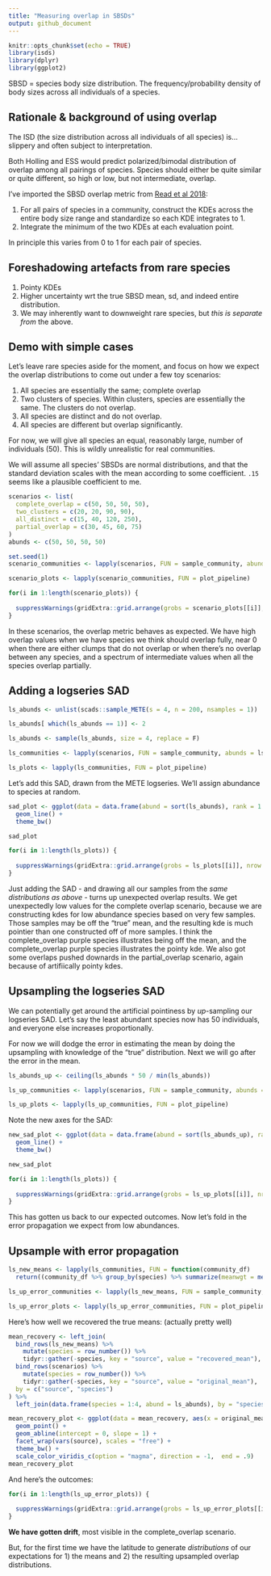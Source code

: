 ```yaml
---
title: "Measuring overlap in SBSDs"
output: github_document
---
```


```r
knitr::opts_chunk$set(echo = TRUE)
library(isds)
library(dplyr)
library(ggplot2)
```

SBSD = species body size distribution. The frequency/probability density of body sizes across all individuals of a species.

## Rationale & background of using overlap

The ISD (the size distribution across all individuals of all species) is...slippery and often subject to interpretation.

Both Holling and ESS would predict polarized/bimodal distribution of overlap among all pairings of species. Species should either be quite similar or quite different, so high or low, but not intermediate, overlap.

I've imported the SBSD overlap metric from [Read et al 2018](https://onlinelibrary.wiley.com/doi/full/10.1111/ecog.03641): 

1. For all pairs of species in a community, construct the KDEs across the entire body size range and standardize so each KDE integrates to 1. 
2. Integrate the minimum of the two KDEs at each evaluation point. 

In principle this varies from 0 to 1 for each pair of species.

## Foreshadowing artefacts from rare species

1. Pointy KDEs
2. Higher uncertainty wrt the true SBSD mean, sd, and indeed entire distribution.
3. We may inherently want to downweight rare species, but *this is separate from* the above.

## Demo with simple cases

Let's leave rare species aside for the moment, and focus on how we expect the overlap distributions to come out under a few toy scenarios: 

1. All species are essentially the same; complete overlap
2. Two clusters of species. Within clusters, species are essentially the same. The clusters do not overlap.
3. All species are distinct and do not overlap.
4. All species are different but overlap significantly.

For now, we will give all species an equal, reasonably large, number of individuals (50). This is wildly unrealistic for real communities.

We will assume all species' SBSDs are normal distributions, and that the standard deviation scales with the mean according to some coefficient. `.15` seems like a plausible coefficient to me. 

```r

scenarios <- list(
  complete_overlap = c(50, 50, 50, 50),
  two_clusters = c(20, 20, 90, 90),
  all_distinct = c(15, 40, 120, 250),
  partial_overlap = c(30, 45, 60, 75)
)
abunds <- c(50, 50, 50, 50)

set.seed(1)
scenario_communities <- lapply(scenarios, FUN = sample_community, abunds = abunds)

scenario_plots <- lapply(scenario_communities, FUN = plot_pipeline)
```

```r
for(i in 1:length(scenario_plots)) {
  
  suppressWarnings(gridExtra::grid.arrange(grobs = scenario_plots[[i]], nrow = 1, top = grid::textGrob(names(scenarios)[i],gp=grid::gpar(fontsize=12))))
}

```

In these scenarios, the overlap metric behaves as expected. We have high overlap values when we have species we think should overlap fully, near 0 when there are either clumps that do not overlap or when there's no overlap between any species, and a spectrum of intermediate values when all the species overlap partially.

## Adding a logseries SAD

```r

ls_abunds <- unlist(scads::sample_METE(s = 4, n = 200, nsamples = 1))

ls_abunds[ which(ls_abunds == 1)] <- 2

ls_abunds <- sample(ls_abunds, size = 4, replace = F)

ls_communities <- lapply(scenarios, FUN = sample_community, abunds = ls_abunds)

ls_plots <- lapply(ls_communities, FUN = plot_pipeline)

```

Let's add this SAD, drawn from the METE logseries. We'll assign abundance to species at random.
 

```r

sad_plot <- ggplot(data = data.frame(abund = sort(ls_abunds), rank = 1:4), aes(x = rank, y = abund)) +
  geom_line() +
  theme_bw()

sad_plot
```

```r
for(i in 1:length(ls_plots)) {
  
  suppressWarnings(gridExtra::grid.arrange(grobs = ls_plots[[i]], nrow = 1, top = grid::textGrob(paste0(names(scenarios)[i], " + logseries SAD"),gp=grid::gpar(fontsize=12))))
}
```

Just adding the SAD - and drawing all our samples from the *same distributions as above* - turns up unexpected overlap results. We get unexpectedly low values for the complete overlap scenario, because we are constructing kdes for low abundance species based on very few samples. Those samples may be off the "true" mean, and the resulting kde is much pointier than one constructed off of more samples. I think the complete_overlap purple species illustrates being off the mean, and the complete_overlap purple species illustrates the pointy kde. We also got some overlaps pushed downards in the partial_overlap scenario, again because of artifiically pointy kdes. 

## Upsampling the logseries SAD

We can potentially get around the artificial pointiness by *up*-sampling our logseries SAD. Let's say the least abundant species now has 50 individuals, and everyone else increases proportionally.

For now we will dodge the error in estimating the mean by doing the upsampling with knowledge of the "true" distribution. Next we will go after the error in the mean.

```r

ls_abunds_up <- ceiling(ls_abunds * 50 / min(ls_abunds))

ls_up_communities <- lapply(scenarios, FUN = sample_community, abunds = ls_abunds_up)

ls_up_plots <- lapply(ls_up_communities, FUN = plot_pipeline)

```

Note the new axes for the SAD:

```r

new_sad_plot <- ggplot(data = data.frame(abund = sort(ls_abunds_up), rank = 1:4), aes(x = rank, y = abund)) +
  geom_line() +
  theme_bw()

new_sad_plot

```

```r
for(i in 1:length(ls_plots)) {
  
  suppressWarnings(gridExtra::grid.arrange(grobs = ls_up_plots[[i]], nrow = 1, top = grid::textGrob(paste0(names(scenarios)[i], " + logseries SAD + increased N"),gp=grid::gpar(fontsize=12))))
}
```

This has gotten us back to our expected outcomes. Now let's fold in the error propagation we expect from low abundances.

## Upsample with error propagation

```r

ls_new_means <- lapply(ls_communities, FUN = function(community_df) 
  return((community_df %>% group_by(species) %>% summarize(meanwgt = mean(wgt)) %>% ungroup())$meanwgt))

ls_up_error_communities <- lapply(ls_new_means, FUN = sample_community, abunds = ls_abunds_up)

ls_up_error_plots <- lapply(ls_up_error_communities, FUN = plot_pipeline)

```

Here's how well we recovered the true means: (actually pretty well)

```r

mean_recovery <- left_join(
  bind_rows(ls_new_means) %>%
    mutate(species = row_number()) %>%
    tidyr::gather(-species, key = "source", value = "recovered_mean"),
  bind_rows(scenarios) %>%
    mutate(species = row_number()) %>%
    tidyr::gather(-species, key = "source", value = "original_mean"),
  by = c("source", "species")
) %>%
  left_join(data.frame(species = 1:4, abund = ls_abunds), by = "species")

mean_recovery_plot <- ggplot(data = mean_recovery, aes(x = original_mean, y = recovered_mean, color = log(abund))) +
  geom_point() +
  geom_abline(intercept = 0, slope = 1) +
  facet_wrap(vars(source), scales = "free") +
  theme_bw() +
  scale_color_viridis_c(option = "magma", direction = -1,  end = .9)
mean_recovery_plot
```


And here's the outcomes:

```r
for(i in 1:length(ls_up_error_plots)) {
  
  suppressWarnings(gridExtra::grid.arrange(grobs = ls_up_error_plots[[i]], nrow = 1, top = grid::textGrob(paste0(names(scenarios)[i], " + logseries SAD + upsampled N based on logseries means"),gp=grid::gpar(fontsize=12))))
}
```

__We have gotten drift__, most visible in the complete_overlap scenario.

But, for the first time we have the latitude to generate *distributions* of our expectations for 1) the means and 2) the resulting upsampled overlap distributions.
